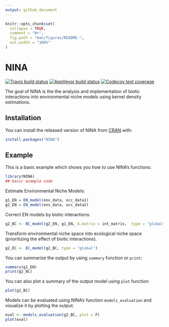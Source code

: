 ```yaml
---
output: github_document
---
```


<!-- README.md is generated from README.Rmd. Please edit that file -->

```r
knitr::opts_chunk$set(
  collapse = TRUE,
  comment = "#>",
  fig.path = "man/figures/README-",
  out.width = "100%"
)
```

# NINA

<!-- badges: start -->
[![Travis build status](https://travis-ci.com/agarciaEE/NINA.svg?branch=main)](https://travis-ci.com/agarciaEE/NINA)
[![AppVeyor build status](https://ci.appveyor.com/api/projects/status/github/agarciaEE/NINA?branch=main&svg=true)](https://ci.appveyor.com/project/agarciaEE/NINA)
[![Codecov test coverage](https://codecov.io/gh/agarciaEE/NINA/branch/main/graph/badge.svg)](https://codecov.io/gh/agarciaEE/NINA?branch=main)
<!-- badges: end -->

The goal of NINA is the the analysis and implementation of biotic interactions into environmental niche models using kernel density estimations. 

## Installation

You can install the released version of NINA from [CRAN](https://CRAN.R-project.org) with:

``` r
install.packages("NINA")
```

## Example

This is a basic example which shows you how to use NINA's functions:

```r
library(NINA)
## basic example code
```

Estimate Environmental Niche Models:

```r
g1_EN = EN_model(env_data, occ_data1)
g2_EN = EN_model(env_data, occ_data2)
```

Correct EN models by biotic interactions:

```r
g2_BC <- BC_model(g2_EN, g1_EN, A.matrix = int_matrix,  type = "global")

```

Transform environmental niche space into ecological niche space (prioritizing the effect of biotic interactions).

```r
g2_EC <- EC_model(g2_BC, type = "global")
```

You can summarize the output by using `summary` function or `print`:
```r
summary(g1_EN)
print(g2_BC)
```

You can also plot a summary of the output model using `plot` function:

```r
plot(g2_BC)
```

Models can be evaluated using NINA's function `models_evaluation` and visualize it by plotting the output.

```r
eval <- models_evaluation(g2_BC, plot = F)
plot(eval)
````

